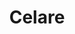 ---
title: 'Celare'
url: '/'
caption: An end-to-end encrypted file sharing library written in Rust, focused on memory-safety and speed.
preview: '/assets/celare.png'
tags: [Rust]
---